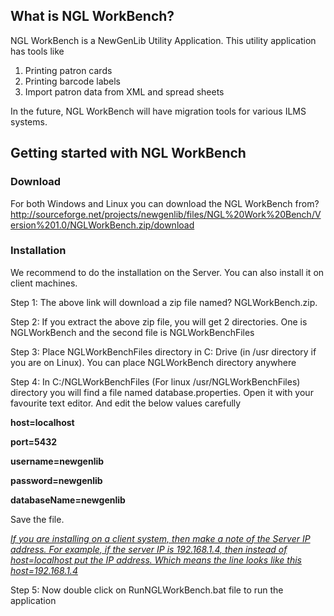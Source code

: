 ==What is NGL WorkBench?==
NGL WorkBench is a NewGenLib Utility Application. This utility application has tools like
#Printing patron cards
#Printing barcode labels
#Import patron data from XML and spread sheets
In the future, NGL WorkBench will have migration tools for various ILMS systems.
==Getting started with NGL WorkBench==
===Download===
For both Windows and Linux you can download the NGL WorkBench from? http://sourceforge.net/projects/newgenlib/files/NGL%20Work%20Bench/Version%201.0/NGLWorkBench.zip/download
===Installation===
We recommend to do the installation on the Server. You can also install it on client machines.

Step 1: The above link will download a zip file named? NGLWorkBench.zip.

Step 2: If you extract the above zip file, you will get 2 directories. One is NGLWorkBench and the second file is NGLWorkBenchFiles

Step 3: Place NGLWorkBenchFiles directory in C: Drive (in /usr directory if you are on Linux). You can place NGLWorkBench directory anywhere

Step 4: In C:/NGLWorkBenchFiles (For linux /usr/NGLWorkBenchFiles) directory you will find a file named database.properties. Open it with your favourite text editor. And edit the below values carefully

'''host=localhost'''

'''port=5432'''

'''username=newgenlib'''

'''password=newgenlib'''

'''databaseName=newgenlib'''

Save the file.

<u>''If you are installing on a client system, then make a note of the Server IP address. For example, if the server IP is 192.168.1.4, then instead of host=localhost put the IP address. Which means the line looks like this host=192.168.1.4''</u>

Step 5: Now double click on RunNGLWorkBench.bat file to run the application